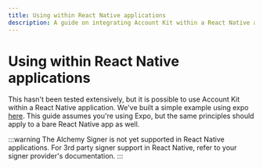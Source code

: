```yaml
---
title: Using within React Native applications
description: A guide on integrating Account Kit within a React Native application
---
```


# Using within React Native applications

This hasn't been tested extensively, but it is possible to use Account Kit within a React Native application. We've built a simple example using expo [here](https://github.com/alchemyplatform/aa-sdk-rn-expo/tree/main). This guide assumes you're using Expo, but the same principles should apply to a bare React Native app as well.

:::warning
The Alchemy Signer is not yet supported in React Native applications. For 3rd party signer support in React Native, refer to your signer provider's documentation.
:::

